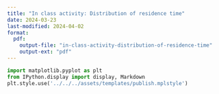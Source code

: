 ```yaml
---
title: "In class activity: Distribution of residence time"
date: 2024-03-23
last-modified: 2024-04-02
format:
  pdf:
    output-file: "in-class-activity-distribution-of-residence-time"
    output-ext: "pdf"
---
```


```python
import matplotlib.pyplot as plt
from IPython.display import display, Markdown
plt.style.use('../../../assets/templates/publish.mplstyle')
```


